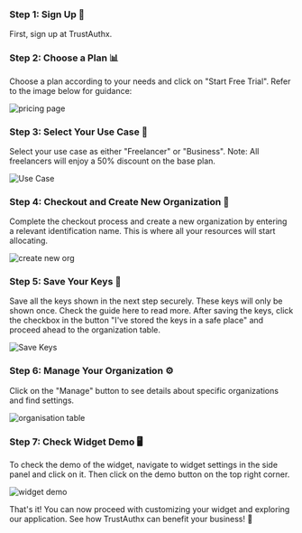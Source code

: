 
<Steps>

### Step 1: Sign Up 📝

First, sign up at TrustAuthx.

### Step 2: Choose a Plan 📊

Choose a plan according to your needs and click on "Start Free Trial". Refer to the image below for guidance:

![pricing page](/pricing_page.jpg)

### Step 3: Select Your Use Case 🎯

Select your use case as either "Freelancer" or "Business". Note: All freelancers will enjoy a 50% discount on the base plan.

![Use Case](/use-case.png)

### Step 4: Checkout and Create New Organization 🏢

Complete the checkout process and create a new organization by entering a relevant identification name. This is where all your resources will start allocating.

![create new org](/create-new-org.jpg)

### Step 5: Save Your Keys 🔑

Save all the keys shown in the next step securely. These keys will only be shown once. Check the guide here to read more. After saving the keys, click the checkbox in the button "I've stored the keys in a safe place" and proceed ahead to the organization table.

![Save Keys](/save-keys.jpg)

### Step 6: Manage Your Organization ⚙️

Click on the "Manage" button to see details about specific organizations and find settings.

![organisation table](/org-table.jpg)

### Step 7: Check Widget Demo 🖥️

To check the demo of the widget, navigate to widget settings in the side panel and click on it. Then click on the demo button on the top right corner.

![widget demo](/widget-demo.jpg)

</Steps>

That's it! You can now proceed with customizing your widget and exploring our application. See how TrustAuthx can benefit your business! 🚀
